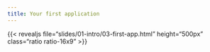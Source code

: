 ```yaml
---
title: Your first application
---
```


:::{.column-page-inset-right}

{{< revealjs file="slides/01-intro/03-first-app.html" height="500px" class="ratio ratio-16x9" >}}

:::
